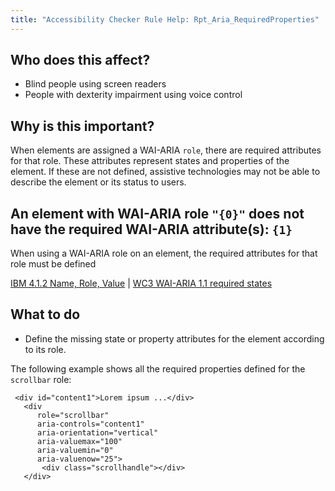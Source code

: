 ```yaml
---
title: "Accessibility Checker Rule Help: Rpt_Aria_RequiredProperties"
---
```


<div className="toolHelp">
<Row>
<Column colLg={5} colMd={3} colSm={4} className="toolLeft">

## Who does this affect?

* Blind people using screen readers
* People with dexterity impairment using voice control

## Why is this important?

When elements are assigned a WAI-ARIA `role`, there are required attributes for that role. These attributes represent states and properties of the element. If these are not defined, assistive technologies may not be able to describe the element or its status to users.

</Column>
<Column colLg={11} colMd={5} colSm={4} className="toolMain">

<div id="locLevel"></div>

## An element with WAI-ARIA role `"{0}"` does not have the required WAI-ARIA attribute(s): `{1}`
When using a WAI-ARIA role on an element, the required attributes for that role must be defined

[IBM 4.1.2 Name, Role, Value](http://www.ibm.com/able/guidelines/ci162/name_role_value.html) | [WC3 WAI-ARIA 1.1 required states](https://www.w3.org/TR/wai-aria-1.2/#requiredState)

<div id="locSnippet"></div>

## What to do

* Define the missing state or property attributes for the element according to its role.

The following example shows all the required properties defined for the `scrollbar` role:

```
 <div id="content1">Lorem ipsum ...</div>
   <div
      role="scrollbar"
      aria-controls="content1"
      aria-orientation="vertical"
      aria-valuemax="100"
      aria-valuemin="0"
      aria-valuenow="25">
       <div class="scrollhandle"></div>
   </div>
```

</Column>
</Row>
</div>

